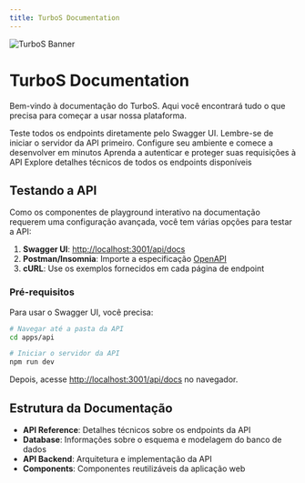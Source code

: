 ```yaml
---
title: TurboS Documentation
---
```


<img
  className="block w-full h-[200px] object-cover"
  src="/public/banner.webp"
  alt="TurboS Banner"
/>

# TurboS Documentation

Bem-vindo à documentação do TurboS. Aqui você encontrará tudo o que precisa para começar a usar nossa plataforma.

<CardGroup cols={2}>
  <Card
    title="Testar API via Swagger"
    icon="flask"
    href="http://localhost:3001/api/docs"
    target="_blank"
  >
    Teste todos os endpoints diretamente pelo Swagger UI. Lembre-se de iniciar o
    servidor da API primeiro.
  </Card>
  <Card title="Guia de Início Rápido" icon="bolt" href="/quickstart">
    Configure seu ambiente e comece a desenvolver em minutos
  </Card>
  <Card title="Autenticação" icon="lock" href="/api-reference/auth">
    Aprenda a autenticar e proteger suas requisições à API
  </Card>
  <Card
    title="Referência de API"
    icon="code"
    href="/api-reference/introduction"
  >
    Explore detalhes técnicos de todos os endpoints disponíveis
  </Card>
</CardGroup>

## Testando a API

Como os componentes de playground interativo na documentação requerem uma configuração avançada, você tem várias opções para testar a API:

1. **Swagger UI**: [http://localhost:3001/api/docs](http://localhost:3001/api/docs)
2. **Postman/Insomnia**: Importe a especificação [OpenAPI](http://localhost:3001/api/docs-json)
3. **cURL**: Use os exemplos fornecidos em cada página de endpoint

### Pré-requisitos

Para usar o Swagger UI, você precisa:

```bash
# Navegar até a pasta da API
cd apps/api

# Iniciar o servidor da API
npm run dev
```

Depois, acesse [http://localhost:3001/api/docs](http://localhost:3001/api/docs) no navegador.

## Estrutura da Documentação

- **API Reference**: Detalhes técnicos sobre os endpoints da API
- **Database**: Informações sobre o esquema e modelagem do banco de dados
- **API Backend**: Arquitetura e implementação da API
- **Components**: Componentes reutilizáveis da aplicação web
